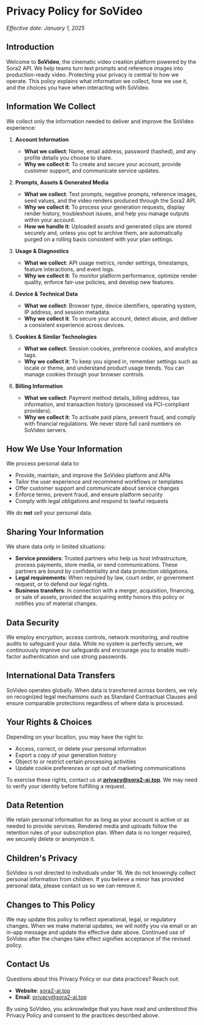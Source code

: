 # Privacy Policy for SoVideo

_Effective date: January 1, 2025_

## Introduction

Welcome to **SoVideo**, the cinematic video creation platform powered by the Sora2 API. We help teams turn text prompts and reference images into production-ready video. Protecting your privacy is central to how we operate. This policy explains what information we collect, how we use it, and the choices you have when interacting with SoVideo.

## Information We Collect

We collect only the information needed to deliver and improve the SoVideo experience:

1. **Account Information**

   - **What we collect**: Name, email address, password (hashed), and any profile details you choose to share.
   - **Why we collect it**: To create and secure your account, provide customer support, and communicate service updates.

2. **Prompts, Assets & Generated Media**

   - **What we collect**: Text prompts, negative prompts, reference images, seed values, and the video renders produced through the Sora2 API.
   - **Why we collect it**: To process your generation requests, display render history, troubleshoot issues, and help you manage outputs within your account.
   - **How we handle it**: Uploaded assets and generated clips are stored securely and, unless you opt to archive them, are automatically purged on a rolling basis consistent with your plan settings.

3. **Usage & Diagnostics**

   - **What we collect**: API usage metrics, render settings, timestamps, feature interactions, and event logs.
   - **Why we collect it**: To monitor platform performance, optimize render quality, enforce fair-use policies, and develop new features.

4. **Device & Technical Data**

   - **What we collect**: Browser type, device identifiers, operating system, IP address, and session metadata.
   - **Why we collect it**: To secure your account, detect abuse, and deliver a consistent experience across devices.

5. **Cookies & Similar Technologies**

   - **What we collect**: Session cookies, preference cookies, and analytics tags.
   - **Why we collect it**: To keep you signed in, remember settings such as locale or theme, and understand product usage trends. You can manage cookies through your browser controls.

6. **Billing Information**

   - **What we collect**: Payment method details, billing address, tax information, and transaction history (processed via PCI-compliant providers).
   - **Why we collect it**: To activate paid plans, prevent fraud, and comply with financial regulations. We never store full card numbers on SoVideo servers.

## How We Use Your Information

We process personal data to:

- Provide, maintain, and improve the SoVideo platform and APIs
- Tailor the user experience and recommend workflows or templates
- Offer customer support and communicate about service changes
- Enforce terms, prevent fraud, and ensure platform security
- Comply with legal obligations and respond to lawful requests

We do **not** sell your personal data.

## Sharing Your Information

We share data only in limited situations:

- **Service providers**: Trusted partners who help us host infrastructure, process payments, store media, or send communications. These partners are bound by confidentiality and data protection obligations.
- **Legal requirements**: When required by law, court order, or government request, or to defend our legal rights.
- **Business transfers**: In connection with a merger, acquisition, financing, or sale of assets, provided the acquiring entity honors this policy or notifies you of material changes.

## Data Security

We employ encryption, access controls, network monitoring, and routine audits to safeguard your data. While no system is perfectly secure, we continuously improve our safeguards and encourage you to enable multi-factor authentication and use strong passwords.

## International Data Transfers

SoVideo operates globally. When data is transferred across borders, we rely on recognized legal mechanisms such as Standard Contractual Clauses and ensure comparable protections regardless of where data is processed.

## Your Rights & Choices

Depending on your location, you may have the right to:

- Access, correct, or delete your personal information
- Export a copy of your generation history
- Object to or restrict certain processing activities
- Update cookie preferences or opt out of marketing communications

To exercise these rights, contact us at **privacy@sora2-ai.top**. We may need to verify your identity before fulfilling a request.

## Data Retention

We retain personal information for as long as your account is active or as needed to provide services. Rendered media and uploads follow the retention rules of your subscription plan. When data is no longer required, we securely delete or anonymize it.

## Children's Privacy

SoVideo is not directed to individuals under 16. We do not knowingly collect personal information from children. If you believe a minor has provided personal data, please contact us so we can remove it.

## Changes to This Policy

We may update this policy to reflect operational, legal, or regulatory changes. When we make material updates, we will notify you via email or an in-app message and update the effective date above. Continued use of SoVideo after the changes take effect signifies acceptance of the revised policy.

## Contact Us

Questions about this Privacy Policy or our data practices? Reach out:

- **Website**: [sora2-ai.top](https://sora2-ai.top)
- **Email**: [privacy@sora2-ai.top](mailto:privacy@sora2-ai.top)

By using SoVideo, you acknowledge that you have read and understood this Privacy Policy and consent to the practices described above.
